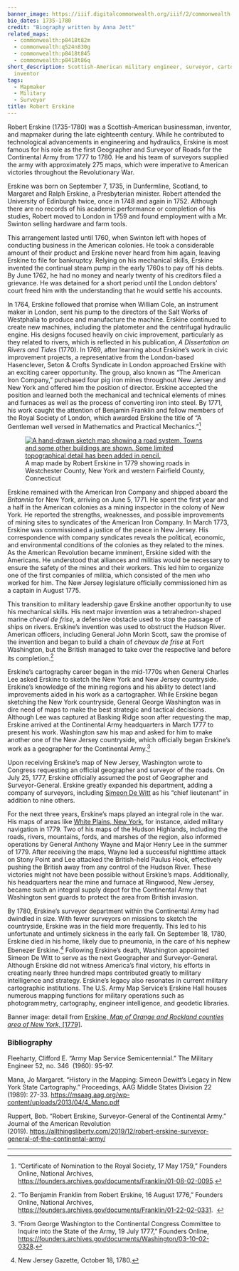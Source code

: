 ```yaml
---
banner_image: https://iiif.digitalcommonwealth.org/iiif/2/commonwealth:q524n831r/117,2608,2320,1218/,1200/0/default.jpg
bio_dates: 1735-1780
credit: "Biography written by Anna Jett"
related_maps:
  - commonwealth:p8418t82m
  - commonwealth:q524n830g
  - commonwealth:p8418t845
  - commonwealth:p8418t86q
short_description: Scottish-American military engineer, surveyor, cartographer, and
  inventor
tags:
  - Mapmaker
  - Military
  - Surveyor
title: Robert Erskine
---
```

Robert Erskine (1735-1780) was a Scottish-American businessman, inventor, and mapmaker during the late eighteenth century. While he contributed to technological advancements in engineering and hydraulics, Erskine is most famous for his role as the first Geographer and Surveyor of Roads for the Continental Army from 1777 to 1780. He and his team of surveyors supplied the army with approximately 275 maps, which were imperative to American victories throughout the Revolutionary War.

Erskine was born on September 7, 1735, in Dunfermline, Scotland, to Margaret and Ralph Erskine, a Presbyterian minister. Robert attended the University of Edinburgh twice, once in 1748 and again in 1752. Although there are no records of his academic performance or completion of his studies, Robert moved to London in 1759 and found employment with a Mr. Swinton selling hardware and farm tools.

This arrangement lasted until 1760, when Swinton left with hopes of conducting business in the American colonies. He took a considerable amount of their product and Erskine never heard from him again, leaving Erskine to file for bankruptcy. Relying on his mechanical skills, Erskine invented the continual steam pump in the early 1760s to pay off his debts. By June 1762, he had no money and nearly twenty of his creditors filed a grievance. He was detained for a short period until the London debtors’ court freed him with the understanding that he would settle his accounts.

In 1764, Erskine followed that promise when William Cole, an instrument maker in London, sent his pump to the directors of the Salt Works of Westphalia to produce and manufacture the machine. Erskine continued to create new machines, including the platometer and the centrifugal hydraulic engine. His designs focused heavily on civic improvement, particularly as they related to rivers, which is reflected in his publication, _A Dissertation on Rivers and Tides_ (1770). In 1769, after learning about Erskine’s work in civic improvement projects, a representative from the London-based Hasenclever, Seton & Crofts Syndicate in London approached Erskine with an exciting career opportunity. The group, also known as “The American Iron Company,” purchased four pig iron mines throughout New Jersey and New York and offered him the position of director. Erskine accepted the position and learned both the mechanical and technical elements of mines and furnaces as well as the process of converting iron into steel. By 1771, his work caught the attention of Benjamin Franklin and fellow members of the Royal Society of London, which awarded Erskine the title of “A Gentleman well versed in Mathematics and Practical Mechanics.”[^1]

<figure class="table float-left mr-5 mb-10 mt-0">
  <a href="/maps/commonwealth:p8418t86q">
    <img src="https://iiif.digitalcommonwealth.org/iiif/2/commonwealth:p8418t870/144,96,5179,7329/567,/0/default.jpg" alt="A hand-drawn sketch map showing a road system. Towns and some other buildings are shown. Some limited topographical detail has been added in pencil." />
  </a>
  <figcaption class="table-caption caption-bottom mt-0">
    A map made by Robert Erskine in 1779 showing roads in Westchester County, New York and western Fairfield County, Connecticut
  </figcaption>
</figure>

Erskine remained with the American Iron Company and shipped aboard the _Britannia_ for New York, arriving on June 5, 1771. He spent the first year and a half in the American colonies as a mining inspector in the colony of New York. He reported the strengths, weaknesses, and possible improvements of mining sites to syndicates of the American Iron Company. In March 1773, Erskine was commissioned a justice of the peace in New Jersey. His correspondence with company syndicates reveals the political, economic, and environmental conditions of the colonies as they related to the mines. As the American Revolution became imminent, Erskine sided with the Americans. He understood that alliances and militias would be necessary to ensure the safety of the mines and their workers. This led him to organize one of the first companies of militia, which consisted of the men who worked for him. The New Jersey legislature officially commissioned him as a captain in August 1775.

This transition to military leadership gave Erskine another opportunity to use his mechanical skills. His next major invention was a tetrahedron-shaped marine _cheval de frise_, a defensive obstacle used to stop the passage of ships on rivers. Erskine’s invention was used to obstruct the Hudson River. American officers, including General John Morin Scott, saw the promise of the invention and began to build a chain of _chevaux de frise_ at Fort Washington, but the British managed to take over the respective land before its completion.[^2]

Erskine’s cartography career began in the mid-1770s when General Charles Lee asked Erskine to sketch the New York and New Jersey countryside. Erskine’s knowledge of the mining regions and his ability to detect land improvements aided in his work as a cartographer. While Erskine began sketching the New York countryside, General George Washington was in dire need of maps to make the best strategic and tactical decisions. Although Lee was captured at Basking Ridge soon after requesting the map, Erskine arrived at the Continental Army headquarters in March 1777 to present his work. Washington saw his map and asked for him to make another one of the New Jersey countryside, which officially began Erskine’s work as a geographer for the Continental Army.[^3]

Upon receiving Erskine’s map of New Jersey, Washington wrote to Congress requesting an official geographer and surveyor of the roads. On July 25, 1777, Erskine officially assumed the post of Geographer and Surveyor-General. Erskine greatly expanded his department, adding a company of surveyors, including [Simeon De Witt](/people/simeon-de-witt) as his “chief lieutenant” in addition to nine others.

For the next three years, Erskine’s maps played an integral role in the war. His maps of areas like [White Plains, New York](/maps/commonwealth:p8418t86q), for instance, aided military navigation in 1779. Two of his maps of the Hudson Highlands, including the roads, rivers, mountains, fords, and marshes of the region, also informed operations by General Anthony Wayne and Major Henry Lee in the summer of 1779. After receiving the maps, Wayne led a successful nighttime attack on Stony Point and Lee attacked the British-held Paulus Hook, effectively pushing the British away from any control of the Hudson River. These victories might not have been possible without Erskine’s maps. Additionally, his headquarters near the mine and furnace at Ringwood, New Jersey, became such an integral supply depot for the Continental Army that Washington sent guards to protect the area from British invasion.

By 1780, Erskine’s surveyor department within the Continental Army had dwindled in size. With fewer surveyors on missions to sketch the countryside, Erskine was in the field more frequently. This led to his unfortunate and untimely sickness in the early fall. On September 18, 1780, Erskine died in his home, likely due to pneumonia, in the care of his nephew Ebenezer Erskine.[^4] Following Erskine’s death, Washington appointed Simeon De Witt to serve as the next Geographer and Surveyor-General. Although Erskine did not witness America’s final victory, his efforts in creating nearly three hundred maps contributed greatly to military intelligence and strategy. Erskine’s legacy also resonates in current military cartographic institutions. The U.S. Army Map Service’s Erskine Hall houses numerous mapping functions for military operations such as photogrammetry, cartography, engineer intelligence, and geodetic libraries.

Banner image: detail from [Erskine, _Map of Orange and Rockland counties area of New York,_ \[1779\]](/maps/commonwealth:q524n830g).

[^1]: “Certificate of Nomination to the Royal Society, 17 May 1759,” Founders Online, National Archives, https://founders.archives.gov/documents/Franklin/01-08-02-0095.

[^2]: “To Benjamin Franklin from Robert Erskine, 16 August 1776,” Founders Online, National Archives, https://founders.archives.gov/documents/Franklin/01-22-02-0331.  

[^3]: “From George Washington to the Continental Congress Committee to Inquire into the State of the Army, 19 July 1777,” Founders Online, https://founders.archives.gov/documents/Washington/03-10-02-0328.

[^4]: New Jersey Gazette, October 18, 1780.

### Bibliography

Fleeharty, Clifford E. “Army Map Service Semicentennial.” The Military Engineer 52, no. 346  (1960): 95-97.

Mana, Jo Margaret. “History in the Mapping: Simeon Dewitt’s Legacy in New York State Cartography.” Proceedings, AAG Middle States Division 22 (1989): 27-33. https://msaag.aag.org/wp-content/uploads/2013/04/4_Mano.pdf

Ruppert, Bob. “Robert Erskine, Surveyor-General of the Continental Army.” Journal of the American Revolution (2019). https://allthingsliberty.com/2019/12/robert-erskine-surveyor-general-of-the-continental-army/

***

